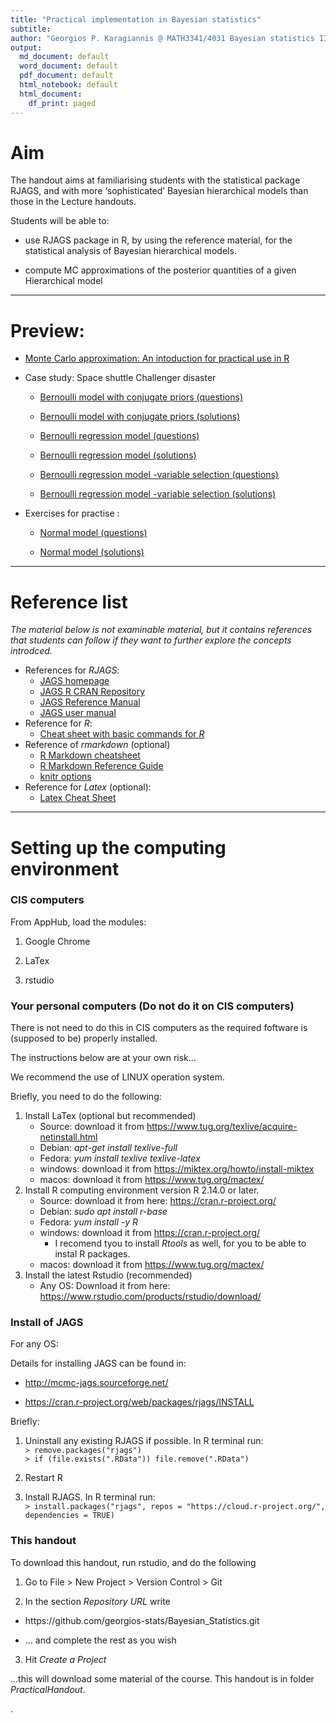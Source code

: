 ```yaml
---
title: "Practical implementation in Bayesian statistics"
subtitle: 
author: "Georgios P. Karagiannis @ MATH3341/4031 Bayesian statistics III/IV (practical implementation)"
output:
  md_document: default
  word_document: default
  pdf_document: default
  html_notebook: default
  html_document:
    df_print: paged
---
```


# Aim

The handout aims at familiarising students with the statistical package RJAGS, and  with more 'sophisticated' Bayesian hierarchical models than those in the Lecture handouts. 

Students will be able to:   

+ use RJAGS package in R, by using the reference material, for the statistical analysis of Bayesian hierarchical models.

+ compute MC approximations of the posterior quantities of a given Hierarchical model


---
    
# Preview:

+ [Monte Carlo approximation: An intoduction  for practical use in R](http://htmlpreview.github.io/?https://github.com/georgios-stats/Bayesian_Statistics/blob/master/ComputerPracticals/output/MCapproximators.nb.html)  

+ Case study: Space shuttle Challenger disaster   

  + [Bernoulli model with conjugate priors (questions)](http://htmlpreview.github.io/?https://github.com/georgios-stats/Bayesian_Statistics/blob/master/ComputerPracticals/output/BernoulliModel_practical.nb.html)

  + [Bernoulli model with conjugate priors (solutions)](http://htmlpreview.github.io/?https://github.com/georgios-stats/Bayesian_Statistics/blob/master/ComputerPracticals/output/BernoulliModel_full.nb.html)

  + [Bernoulli regression model (questions)](http://htmlpreview.github.io/?https://github.com/georgios-stats/Bayesian_Statistics/blob/master/ComputerPracticals/output/BernoulliRegressionModel_practical.nb.html)  

  + [Bernoulli regression model (solutions)](http://htmlpreview.github.io/?https://github.com/georgios-stats/Bayesian_Statistics/blob/master/ComputerPracticals/output/BernoulliRegressionModel_full.nb.html) 
  
  + [Bernoulli regression model -variable selection (questions)](http://htmlpreview.github.io/?https://github.com/georgios-stats/Bayesian_Statistics/blob/master/ComputerPracticals/output/BernoulliRegressionModelVS_practical.nb.html)  
  
  + [Bernoulli regression model -variable selection (solutions)](http://htmlpreview.github.io/?https://github.com/georgios-stats/Bayesian_Statistics/blob/master/ComputerPracticals/output/BernoulliRegressionModelVS_full.nb.html)  
  
+ Exercises for practise   :  


  + [Normal model (questions)](http://htmlpreview.github.io/?https://github.com/georgios-stats/Bayesian_Statistics/blob/master/ComputerPracticals/output/NormalModel_practical.nb.html) 

  + [Normal model (solutions)](http://htmlpreview.github.io/?https://github.com/georgios-stats/Bayesian_Statistics/blob/master/ComputerPracticals/output/NormalModel_full.nb.html) 


---

# Reference list    

*The material below is not examinable material, but it contains references that students can follow if they want to further explore the concepts introdced.*

+ References for *RJAGS*:  
    + [JAGS homepage](http://mcmc-jags.sourceforge.net)  
    + [JAGS R CRAN Repository](https://cran.r-project.org/web/packages/rjags/index.html)  
    + [JAGS Reference Manual](https://cran.r-project.org/web/packages/rjags/rjags.pdf)  
    + [JAGS user manual](https://sourceforge.net/projects/mcmc-jags/files/Manuals/4.x/jags_user_manual.pdf/download) 

+ Reference for *R*:  
    + [Cheat sheet with basic commands for *R*](https://www.rstudio.com/wp-content/uploads/2016/10/r-cheat-sheet-3.pdf)   

+ Reference of *rmarkdown* (optional)  
    + [R Markdown cheatsheet](https://www.rstudio.com/wp-content/uploads/2016/03/rmarkdown-cheatsheet-2.0.pdf)  
    + [R Markdown Reference Guide](http://442r58kc8ke1y38f62ssb208-wpengine.netdna-ssl.com/wp-content/uploads/2015/03/rmarkdown-reference.pdf)  
    + [knitr options](https://yihui.name/knitr/options)

+ Reference for *Latex* (optional):  
    + [Latex Cheat Sheet](https://wch.github.io/latexsheet/latexsheet-a4.pdf)  


---

# Setting up the computing environment  

### CIS computers

From AppHub, load the modules:  

1. Google Chrome  

2. LaTex

3. rstudio  

### Your personal computers  (Do not do it on CIS computers)

There is not need to do this in CIS computers as the required foftware is (supposed to be) properly installed.

The instructions below are at your own risk...

We recommend the use of LINUX operation system. 

Briefly, you need to do the following:  

1. Install LaTex (optional but recommended)  
    + Source: download it from <https://www.tug.org/texlive/acquire-netinstall.html> 
    + Debian:  *apt-get install texlive-full*  
    + Fedora:  *yum install texlive texlive-latex*   
    + windows: download it from <https://miktex.org/howto/install-miktex>
    + macos: download it from <https://www.tug.org/mactex/>

2. Install R computing environment  version R 2.14.0 or later.   
    + Source: download it from here: <https://cran.r-project.org/>  
    + Debian:  *sudo apt install r-base*  
    + Fedora:  *yum install -y R*   
    + windows: download it from <https://cran.r-project.org/>  
        + I recomend tyou to install *Rtools* as well, for you to be able to instal R packages.  
    + macos: download it from <https://www.tug.org/mactex/>  

3. Install the latest Rstudio (recommended)  
    + Any OS: Download it from here: <https://www.rstudio.com/products/rstudio/download/>  


### Install of JAGS   

For any OS:

Details for installing JAGS can be found in:  

+  <http://mcmc-jags.sourceforge.net/>   

+  <https://cran.r-project.org/web/packages/rjags/INSTALL>  

Briefly:  

1. Uninstall any existing RJAGS if possible. In R terminal run:  
    `> remove.packages("rjags")`   
    `> if (file.exists(".RData")) file.remove(".RData")`  

2. Restart R  

3. Install RJAGS. In R terminal run:  
    `> install.packages("rjags", repos = "https://cloud.r-project.org/", dependencies = TRUE)`  


### This handout  

To download this handout, run rstudio, and do the following  

1. Go to File > New Project > Version Control > Git  

2. In the section *Repository URL* write    

  + https://github.com/georgios-stats/Bayesian_Statistics.git
  
  + ... and complete the rest as you wish   
  
3. Hit *Create a Project*

...this will download some material of the course. This handout is in folder *PracticalHandout*. 



  














.
    


